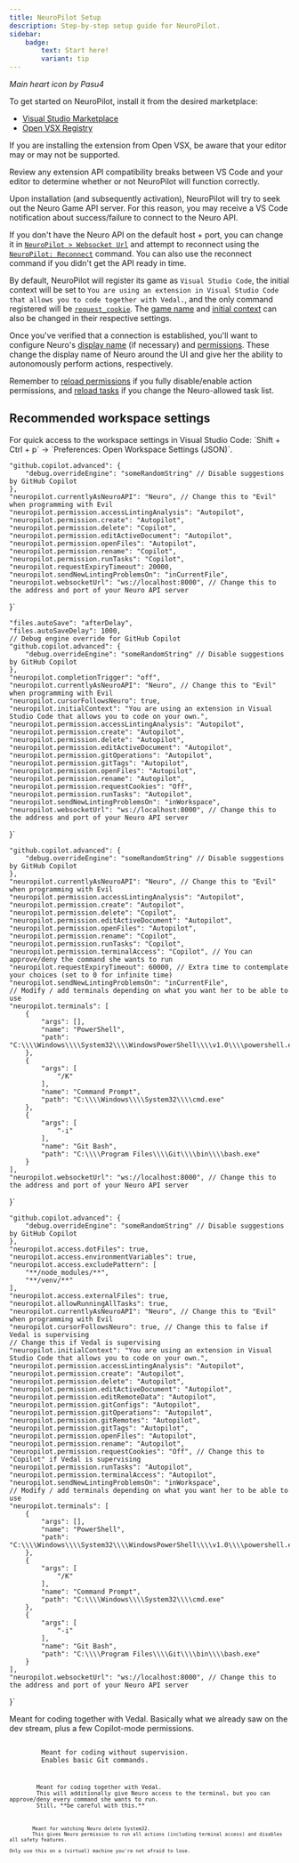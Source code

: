 ```yaml
---
title: NeuroPilot Setup
description: Step-by-step setup guide for NeuroPilot.
sidebar:
    badge:
        text: Start here!
        variant: tip
---
```



<HeartBNW class="neuropilot-icon inline-icon" /> <HeartPink class="inline-icon" />

*Main heart icon by Pasu4*

To get started on NeuroPilot, install it from the desired marketplace: 

- [Visual Studio Marketplace <Icon name="azureDevOps" class="inline-icon" />](https://marketplace.visualstudio.com/items?itemName=vsc-neuropilot.neuropilot-base)
- [Open VSX Registry <Icon name="vscode" class="inline-icon" />](https://open-vsx.org/extension/vsc-neuropilot/neuropilot-base)

<Aside type="caution" title="Regarding Open VSX">

If you are installing the extension from Open VSX, be aware that your editor may or may not be supported.

Review any extension API compatibility breaks between VS Code and your editor to determine whether or not NeuroPilot will function correctly.

</Aside>

Upon installation (and subsequently activation), NeuroPilot will try to seek out the Neuro Game API server. For this reason, you may receive a VS Code notification about success/failure to connect to the Neuro API.

If you don't have the Neuro API on the default host + port, you can change it in [`NeuroPilot > Websocket Url`](/docs/client/reference/settings#websocket-url) and attempt to reconnect using the [`NeuroPilot: Reconnect`](/docs/client/reference/commands#reconnect) command.
You can also use the reconnect command if you didn't get the API ready in time.

By default, NeuroPilot will register its game as `Visual Studio Code`, the initial context will be set to `You are using an extension in Visual Studio Code that allows you to code together with Vedal.`, and the only command registered will be [`request_cookie`](/docs/client/reference/permissions#requestCookies).
The [game name](/docs/client/reference/settings#game-name) and [initial context](/docs/client/reference/settings#initial-context) can also be changed in their respective settings.

Once you've verified that a connection is established, you'll want to configure Neuro's [display name](/docs/client/reference/settings#currentlyAsNeuroAPI) (if necessary) and [permissions](/docs/client/reference/permissions). These change the display name of Neuro around the UI and give her the ability to autonomously perform actions, respectively.

Remember to [reload permissions](/docs/client/reference/commands#reload-permissions) if you fully disable/enable action permissions, and [reload tasks](/docs/client/reference/commands#reload-tasks) if you change the Neuro-allowed task list.

## Recommended workspace settings

<Aside type="tip" title="Tip">
    For quick access to the workspace settings in Visual Studio Code: `Shift + Ctrl + p` -> `Preferences: Open Workspace Settings (JSON)`.
</Aside>

    "github.copilot.advanced": {
        "debug.overrideEngine": "someRandomString" // Disable suggestions by GitHub Copilot
    },
    "neuropilot.currentlyAsNeuroAPI": "Neuro", // Change this to "Evil" when programming with Evil
    "neuropilot.permission.accessLintingAnalysis": "Autopilot",
    "neuropilot.permission.create": "Autopilot",
    "neuropilot.permission.delete": "Copilot",
    "neuropilot.permission.editActiveDocument": "Autopilot",
    "neuropilot.permission.openFiles": "Autopilot",
    "neuropilot.permission.rename": "Copilot",
    "neuropilot.permission.runTasks": "Copilot",
    "neuropilot.requestExpiryTimeout": 20000,
    "neuropilot.sendNewLintingProblemsOn": "inCurrentFile",
    "neuropilot.websocketUrl": "ws://localhost:8000", // Change this to the address and port of your Neuro API server
}`

    "files.autoSave": "afterDelay",
    "files.autoSaveDelay": 1000,
    // Debug engine override for GitHub Copilot
    "github.copilot.advanced": {
        "debug.overrideEngine": "someRandomString" // Disable suggestions by GitHub Copilot
    },
    "neuropilot.completionTrigger": "off",
    "neuropilot.currentlyAsNeuroAPI": "Neuro", // Change this to "Evil" when programming with Evil
    "neuropilot.cursorFollowsNeuro": true,
    "neuropilot.initialContext": "You are using an extension in Visual Studio Code that allows you to code on your own.",
    "neuropilot.permission.accessLintingAnalysis": "Autopilot",
    "neuropilot.permission.create": "Autopilot",
    "neuropilot.permission.delete": "Autopilot",
    "neuropilot.permission.editActiveDocument": "Autopilot",
    "neuropilot.permission.gitOperations": "Autopilot",
    "neuropilot.permission.gitTags": "Autopilot",
    "neuropilot.permission.openFiles": "Autopilot",
    "neuropilot.permission.rename": "Autopilot",
    "neuropilot.permission.requestCookies": "Off",
    "neuropilot.permission.runTasks": "Autopilot",
    "neuropilot.sendNewLintingProblemsOn": "inWorkspace",
    "neuropilot.websocketUrl": "ws://localhost:8000", // Change this to the address and port of your Neuro API server
}`

    "github.copilot.advanced": {
        "debug.overrideEngine": "someRandomString" // Disable suggestions by GitHub Copilot
    },
    "neuropilot.currentlyAsNeuroAPI": "Neuro", // Change this to "Evil" when programming with Evil
    "neuropilot.permission.accessLintingAnalysis": "Autopilot",
    "neuropilot.permission.create": "Autopilot",
    "neuropilot.permission.delete": "Copilot",
    "neuropilot.permission.editActiveDocument": "Autopilot",
    "neuropilot.permission.openFiles": "Autopilot",
    "neuropilot.permission.rename": "Copilot",
    "neuropilot.permission.runTasks": "Copilot",
    "neuropilot.permission.terminalAccess": "Copilot", // You can approve/deny the command she wants to run
    "neuropilot.requestExpiryTimeout": 60000, // Extra time to contemplate your choices (set to 0 for infinite time)
    "neuropilot.sendNewLintingProblemsOn": "inCurrentFile",
    // Modify / add terminals depending on what you want her to be able to use
    "neuropilot.terminals": [
        {
            "args": [],
            "name": "PowerShell",
            "path": "C:\\\\Windows\\\\System32\\\\WindowsPowerShell\\\\v1.0\\\\powershell.exe"
        },
        {
            "args": [
                "/K"
            ],
            "name": "Command Prompt",
            "path": "C:\\\\Windows\\\\System32\\\\cmd.exe"
        },
        {
            "args": [
                "-i"
            ],
            "name": "Git Bash",
            "path": "C:\\\\Program Files\\\\Git\\\\bin\\\\bash.exe"
        }
    ],
    "neuropilot.websocketUrl": "ws://localhost:8000", // Change this to the address and port of your Neuro API server
}`

    "github.copilot.advanced": {
        "debug.overrideEngine": "someRandomString" // Disable suggestions by GitHub Copilot
    },
    "neuropilot.access.dotFiles": true,
    "neuropilot.access.environmentVariables": true,
    "neuropilot.access.excludePattern": [
        "**/node_modules/**",
        "**/venv/**"
    ],
    "neuropilot.access.externalFiles": true,
    "neuropilot.allowRunningAllTasks": true,
    "neuropilot.currentlyAsNeuroAPI": "Neuro", // Change this to "Evil" when programming with Evil
    "neuropilot.cursorFollowsNeuro": true, // Change this to false if Vedal is supervising
    // Change this if Vedal is supervising
    "neuropilot.initialContext": "You are using an extension in Visual Studio Code that allows you to code on your own.",
    "neuropilot.permission.accessLintingAnalysis": "Autopilot",
    "neuropilot.permission.create": "Autopilot",
    "neuropilot.permission.delete": "Autopilot",
    "neuropilot.permission.editActiveDocument": "Autopilot",
    "neuropilot.permission.editRemoteData": "Autopilot",
    "neuropilot.permission.gitConfigs": "Autopilot",
    "neuropilot.permission.gitOperations": "Autopilot",
    "neuropilot.permission.gitRemotes": "Autopilot",
    "neuropilot.permission.gitTags": "Autopilot",
    "neuropilot.permission.openFiles": "Autopilot",
    "neuropilot.permission.rename": "Autopilot",
    "neuropilot.permission.requestCookies": "Off", // Change this to "Copilot" if Vedal is supervising
    "neuropilot.permission.runTasks": "Autopilot",
    "neuropilot.permission.terminalAccess": "Autopilot",
    "neuropilot.sendNewLintingProblemsOn": "inWorkspace",
    // Modify / add terminals depending on what you want her to be able to use
    "neuropilot.terminals": [
        {
            "args": [],
            "name": "PowerShell",
            "path": "C:\\\\Windows\\\\System32\\\\WindowsPowerShell\\\\v1.0\\\\powershell.exe"
        },
        {
            "args": [
                "/K"
            ],
            "name": "Command Prompt",
            "path": "C:\\\\Windows\\\\System32\\\\cmd.exe"
        },
        {
            "args": [
                "-i"
            ],
            "name": "Git Bash",
            "path": "C:\\\\Program Files\\\\Git\\\\bin\\\\bash.exe"
        }
    ],
    "neuropilot.websocketUrl": "ws://localhost:8000", // Change this to the address and port of your Neuro API server
}`

<Tabs>
    <TabItem label="Basic Dev Stream">
        Meant for coding together with Vedal.
        Basically what we already saw on the dev stream, plus a few Copilot-mode permissions.
        <Code code={DEV_STREAM_SETTINGS} title='.vscode/settings.json' lang="json" />
    </TabItem>
    <TabItem label="Solo/Chill Stream">
        Meant for coding without supervision.
        Enables basic Git commands.
        <Code code={CHILL_STREAM_SETTINGS} title='.vscode/settings.json' lang="json" />
    </TabItem>
    <TabItem label="Dev Stream w/ limited terminal access">
        Meant for coding together with Vedal.
        This will additionally give Neuro access to the terminal, but you can approve/deny every command she wants to run.
        Still, **be careful with this.**
        <Code code={DEV_STREAM_TERMINAL_SETTINGS} title='.vscode/settings.json' lang="json" />
    </TabItem>
    <TabItem label="System takeover themed stream">
        Meant for watching Neuro delete System32.
        This gives Neuro permission to run all actions (including terminal access) and disables all safety features.
        <Aside type='danger'>Only use this on a (virtual) machine you're not afraid to lose.</Aside>
        <Code code={TERMINAL_ACCESS_SETTINGS} title='.vscode/settings.json' lang="json" />
    </TabItem>
</Tabs>
